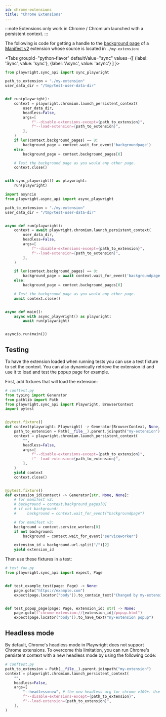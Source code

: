 ```yaml
---
id: chrome-extensions
title: "Chrome Extensions"
---
```


:::note
Extensions only work in Chrome / Chromium launched with a persistent context.
:::

The following is code for getting a handle to the [background page](https://developer.chrome.com/extensions/background_pages) of a [Manifest v2](https://developer.chrome.com/docs/extensions/mv2/) extension whose source is located in `./my-extension`:

<Tabs
  groupId="python-flavor"
  defaultValue="sync"
  values={[
    {label: 'Sync', value: 'sync'},
    {label: 'Async', value: 'async'}
  ]
}>
<TabItem value="sync">

```py
from playwright.sync_api import sync_playwright

path_to_extension = "./my-extension"
user_data_dir = "/tmp/test-user-data-dir"


def run(playwright):
    context = playwright.chromium.launch_persistent_context(
        user_data_dir,
        headless=False,
        args=[
            f"--disable-extensions-except={path_to_extension}",
            f"--load-extension={path_to_extension}",
        ],
    )
    if len(context.background_pages) == 0:
        background_page = context.wait_for_event('backgroundpage')
    else:
        background_page = context.background_pages[0]

    # Test the background page as you would any other page.
    context.close()


with sync_playwright() as playwright:
    run(playwright)
```

</TabItem>
<TabItem value="async">

```py
import asyncio
from playwright.async_api import async_playwright

path_to_extension = "./my-extension"
user_data_dir = "/tmp/test-user-data-dir"


async def run(playwright):
    context = await playwright.chromium.launch_persistent_context(
        user_data_dir,
        headless=False,
        args=[
            f"--disable-extensions-except={path_to_extension}",
            f"--load-extension={path_to_extension}",
        ],
    )

    if len(context.background_pages) == 0:
        background_page = await context.wait_for_event('backgroundpage')
    else:
        background_page = context.background_pages[0]

    # Test the background page as you would any other page.
    await context.close()


async def main():
    async with async_playwright() as playwright:
        await run(playwright)


asyncio.run(main())
```

</TabItem>
</Tabs>

## Testing

To have the extension loaded when running tests you can use a test fixture to set the context. You can also dynamically retrieve the extension id and use it to load and test the popup page for example.

First, add fixtures that will load the extension:

```python
# conftest.py
from typing import Generator
from pathlib import Path
from playwright.sync_api import Playwright, BrowserContext
import pytest


@pytest.fixture()
def context(playwright: Playwright) -> Generator[BrowserContext, None, None]:
    path_to_extension = Path(__file__).parent.joinpath("my-extension")
    context = playwright.chromium.launch_persistent_context(
        "",
        headless=False,
        args=[
            f"--disable-extensions-except={path_to_extension}",
            f"--load-extension={path_to_extension}",
        ],
    )
    yield context
    context.close()


@pytest.fixture()
def extension_id(context) -> Generator[str, None, None]:
    # for manifest v2:
    # background = context.background_pages[0]
    # if not background:
    #     background = context.wait_for_event("backgroundpage")

    # for manifest v3:
    background = context.service_workers[0]
    if not background:
        background = context.wait_for_event("serviceworker")

    extension_id = background.url.split("/")[2]
    yield extension_id

```

Then use these fixtures in a test:

```python
# test_foo.py
from playwright.sync_api import expect, Page


def test_example_test(page: Page) -> None:
    page.goto("https://example.com")
    expect(page.locator("body")).to_contain_text("Changed by my-extension")


def test_popup_page(page: Page, extension_id: str) -> None:
    page.goto(f"chrome-extension://{extension_id}/popup.html")
    expect(page.locator("body")).to_have_text("my-extension popup")
```

## Headless mode

By default, Chrome's headless mode in Playwright does not support Chrome extensions. To overcome this limitation, you can run Chrome's persistent context with a new headless mode by using the following code:

```python
# conftest.py
path_to_extension = Path(__file__).parent.joinpath("my-extension")
context = playwright.chromium.launch_persistent_context(
    "",
    headless=False,
    args=[
        "--headless=new", # the new headless arg for chrome v109+. Use '--headless=chrome' as arg for browsers v94-108.
        f"--disable-extensions-except={path_to_extension}",
        f"--load-extension={path_to_extension}",
    ],
)
```


[Accessibility]: /api/class-accessibility.mdx "Accessibility"
[APIRequest]: /api/class-apirequest.mdx "APIRequest"
[APIRequestContext]: /api/class-apirequestcontext.mdx "APIRequestContext"
[APIResponse]: /api/class-apiresponse.mdx "APIResponse"
[APIResponseAssertions]: /api/class-apiresponseassertions.mdx "APIResponseAssertions"
[Browser]: /api/class-browser.mdx "Browser"
[BrowserContext]: /api/class-browsercontext.mdx "BrowserContext"
[BrowserType]: /api/class-browsertype.mdx "BrowserType"
[CDPSession]: /api/class-cdpsession.mdx "CDPSession"
[ConsoleMessage]: /api/class-consolemessage.mdx "ConsoleMessage"
[Dialog]: /api/class-dialog.mdx "Dialog"
[Download]: /api/class-download.mdx "Download"
[ElementHandle]: /api/class-elementhandle.mdx "ElementHandle"
[Error]: /api/class-error.mdx "Error"
[FileChooser]: /api/class-filechooser.mdx "FileChooser"
[Frame]: /api/class-frame.mdx "Frame"
[FrameLocator]: /api/class-framelocator.mdx "FrameLocator"
[JSHandle]: /api/class-jshandle.mdx "JSHandle"
[Keyboard]: /api/class-keyboard.mdx "Keyboard"
[Locator]: /api/class-locator.mdx "Locator"
[LocatorAssertions]: /api/class-locatorassertions.mdx "LocatorAssertions"
[Mouse]: /api/class-mouse.mdx "Mouse"
[Page]: /api/class-page.mdx "Page"
[PageAssertions]: /api/class-pageassertions.mdx "PageAssertions"
[Playwright]: /api/class-playwright.mdx "Playwright"
[Request]: /api/class-request.mdx "Request"
[Response]: /api/class-response.mdx "Response"
[Route]: /api/class-route.mdx "Route"
[Selectors]: /api/class-selectors.mdx "Selectors"
[TimeoutError]: /api/class-timeouterror.mdx "TimeoutError"
[Touchscreen]: /api/class-touchscreen.mdx "Touchscreen"
[Tracing]: /api/class-tracing.mdx "Tracing"
[Video]: /api/class-video.mdx "Video"
[WebSocket]: /api/class-websocket.mdx "WebSocket"
[Worker]: /api/class-worker.mdx "Worker"
[Element]: https://developer.mozilla.org/en-US/docs/Web/API/element "Element"
[EvaluationArgument]: /evaluating.mdx#evaluation-argument "EvaluationArgument"
[Promise]: https://developer.mozilla.org/en-US/docs/Web/JavaScript/Reference/Global_Objects/Promise "Promise"
[iterator]: https://developer.mozilla.org/en-US/docs/Web/JavaScript/Reference/Iteration_protocols "Iterator"
[origin]: https://developer.mozilla.org/en-US/docs/Glossary/Origin "Origin"
[selector]: https://developer.mozilla.org/en-US/docs/Web/CSS/CSS_Selectors "selector"
[Serializable]: https://developer.mozilla.org/en-US/docs/Web/JavaScript/Reference/Global_Objects/JSON/stringify#Description "Serializable"
[UIEvent.detail]: https://developer.mozilla.org/en-US/docs/Web/API/UIEvent/detail "UIEvent.detail"
[UnixTime]: https://en.wikipedia.org/wiki/Unix_time "Unix Time"
[xpath]: https://developer.mozilla.org/en-US/docs/Web/XPath "xpath"

[Any]: https://docs.python.org/3/library/typing.html#typing.Any "Any"
[bool]: https://docs.python.org/3/library/stdtypes.html "bool"
[bytes]: https://docs.python.org/3/library/stdtypes.html#bytes "bytes"
[Callable]: https://docs.python.org/3/library/typing.html#typing.Callable "Callable"
[EventContextManager]: https://docs.python.org/3/reference/datamodel.html#context-managers "Event context manager"
[EventEmitter]: https://pyee.readthedocs.io/en/latest/#pyee.BaseEventEmitter "EventEmitter"
[Exception]: https://docs.python.org/3/library/exceptions.html#Exception "Exception"
[Dict]: https://docs.python.org/3/library/typing.html#typing.Dict "Dict"
[float]: https://docs.python.org/3/library/stdtypes.html#numeric-types-int-float-complex "float"
[int]: https://docs.python.org/3/library/stdtypes.html#numeric-types-int-float-complex "int"
[List]: https://docs.python.org/3/library/typing.html#typing.List "List"
[NoneType]: https://docs.python.org/3/library/constants.html#None "None"
[Pattern]: https://docs.python.org/3/library/re.html "Pattern"
[URL]: https://en.wikipedia.org/wiki/URL "URL"
[pathlib.Path]: https://realpython.com/python-pathlib/ "pathlib.Path"
[str]: https://docs.python.org/3/library/stdtypes.html#text-sequence-type-str "str"
[Union]: https://docs.python.org/3/library/typing.html#typing.Union "Union"

[all available image tags]: https://mcr.microsoft.com/en-us/product/playwright/python/about "all available image tags"
[Microsoft Artifact Registry]: https://mcr.microsoft.com/en-us/product/playwright/python/about "Microsoft Artifact Registry"
[Dockerfile.focal]: https://github.com/microsoft/playwright-python/blob/main/utils/docker/Dockerfile.focal "Dockerfile.focal"
